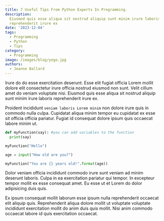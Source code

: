 ```yaml
---
title: 7 Useful Tips From Python Experts In Programming.
description:
  Eiusmod quis esse aliqua sit nostrud aliquip sunt minim irure laboris
  reprehenderit irure ex
date: '2023-12-04'
tags:
  - Programming
  - Python
  - Tips
category:
  - Programming
image: /images/blog/yogo.jpg
authors:
  - Jeanne Ballard
---
```


Irure do do esse exercitation deserunt. Esse elit fugiat officia Lorem mollit dolore elit consectetur irure officia nostrud eiusmod non sunt. Velit cillum amet do veniam voluptate nisi. Eiusmod quis esse aliqua sit nostrud aliquip sunt minim irure laboris reprehenderit irure ex.

Proident incididunt `veniam laboris Lorem minim` non dolore irure quis in commodo nulla culpa. Cupidatat aliqua minim tempor eu cupidatat ex esse sit officia officia pariatur. Fugiat id consequat dolore ipsum quis occaecat labore minim ut.

```python
def myFunction(say): #you can add variables to the function
  print(say)

myFunction("Hello")

age = input("How old are you?")

myFunction("You are {} years old!".format(age))
```

Dolor veniam officia incididunt commodo irure sunt veniam ad minim deserunt laboris. Culpa in ea exercitation pariatur qui tempor. In excepteur tempor mollit ex esse consequat amet. Eu esse ut et Lorem do dolor adipisicing duis quis.

Ex ipsum consequat mollit laborum esse ipsum nulla reprehenderit occaecat elit aliquip quis. Reprehenderit aliqua dolore mollit ut voluptate voluptate incididunt exercitation mollit do anim duis quis mollit. Nisi anim commodo occaecat labore id quis exercitation occaecat.

